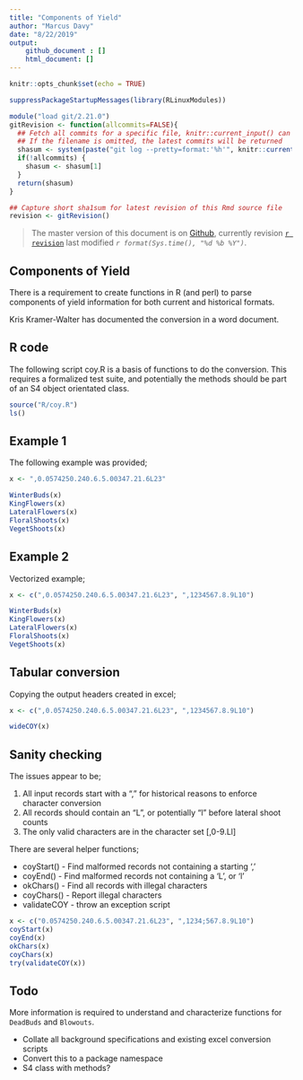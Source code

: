 ```yaml
---
title: "Components of Yield"
author: "Marcus Davy"
date: "8/22/2019"
output: 
    github_document : []
    html_document: []
---
```


```r
knitr::opts_chunk$set(echo = TRUE)

suppressPackageStartupMessages(library(RLinuxModules))

module("load git/2.21.0")
gitRevision <- function(allcommits=FALSE){
  ## Fetch all commits for a specific file, knitr::current_input() can be NULL
  ## If the filename is omitted, the latest commits will be returned
  shasum <- system(paste("git log --pretty=format:'%h'", knitr::current_input()), intern=TRUE)
  if(!allcommits) {
    shasum <- shasum[1]
  }
  return(shasum)
}

## Capture short sha1sum for latest revision of this Rmd source file
revision <- gitRevision()
```


> The master version of this document is on [Github](https://github.com/Actinidia/eBrida/blob/master/Scripts/ComponentsOfYield/README.Rmd), currently revision
[`r revision`](https://github.com/Actinidia/eBrida/commit/`r revision`) last modified  *`r format(Sys.time(), "%d %b %Y")`*.

## Components of Yield

There is a requirement to create functions in R (and perl) to parse
components of yield information for both current and historical formats.

Kris Kramer-Walter has documented the conversion in a word document.

## R code

The following script coy.R is a basis of functions to do the conversion.
This requires a formalized test suite, and potentially the methods should
be part of an S4 object orientated class.

```r
source("R/coy.R")
ls()
```

## Example 1

The following example was provided;

```r
x <- ",0.0574250.240.6.5.00347.21.6L23"

WinterBuds(x)
KingFlowers(x)
LateralFlowers(x)
FloralShoots(x)
VegetShoots(x)
```

## Example 2

Vectorized example;

```r
x <- c(",0.0574250.240.6.5.00347.21.6L23", ",1234567.8.9L10")

WinterBuds(x)
KingFlowers(x)
LateralFlowers(x)
FloralShoots(x)
VegetShoots(x)
```


## Tabular conversion

Copying the output headers created in excel;

```r
x <- c(",0.0574250.240.6.5.00347.21.6L23", ",1234567.8.9L10")

wideCOY(x)
```



## Sanity checking

The issues appear to be;

1. All input records start with a "," for historical reasons to enforce character conversion
2. All records should contain an "L", or potentially "l" before lateral shoot counts
3. The only valid characters are in the character set [,0-9.Ll]

There are several helper functions;

* coyStart()  - Find malformed records not containing a starting ','
* coyEnd()    - Find malformed records not containing a 'L', or 'l'
* okChars()   - Find all records with illegal characters
* coyChars()  - Report illegal characters
* validateCOY - throw an exception script

```r
x <- c("0.0574250.240.6.5.00347.21.6L23", ",1234;567.8.9L10")
coyStart(x)
coyEnd(x)
okChars(x)
coyChars(x)
try(validateCOY(x))
```

## Todo

More information is required to understand and characterize functions for `DeadBuds` and `Blowouts`.

* Collate all background specifications and existing excel conversion scripts
* Convert this to a package namespace
* S4 class with methods?